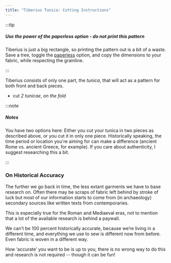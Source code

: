 ```yaml
---
title: "Tiberius Tunica: Cutting Instructions"
---
```


:::tip


##### Use the power of the _paperless_ option - do _not_ print this pattern

Tiberius is just a big rectangle, so printing the pattern out is a bit of a waste. Save a tree, toggle the [paperless](/docs/about/site/draft/core-settings/paperless) option, and copy the dimensions to your fabric, while respecting the grainline.

:::

Tiberius consists of only one part, the _tunica_, that will act as a pattern for both front and back pieces.

- cut _2 tunicae_, _on the fold_

:::note


##### Notes

You have two options here: Either you cut your tunica in two pieces as described above, or you cut it in only one piece. Historically speaking, the time period or location you're aiming for can make a difference (ancient Rome vs. ancient Greece, for example). If you care about authenticity, I suggest researching this a bit.

:::

### On Historical Accuracy

The further we go back in time, the less extant garments we have to base research on. Often there may be scraps of fabric left behind by stroke of luck but most of our information starts to come from (in archaeology) secondary sources like written texts from contemporaries.

This is especially true for the Roman and Mediaeval eras, not to mention that a lot of the available research is behind a paywall.

We can’t be 100 percent historically accurate, because we’re living in a different time, and everything we use to sew is different now from before. Even fabric is woven in a different way.

How ‘accurate’ you want to be is up to you, there is no wrong way to do this and research is not required -- though it can be fun!
